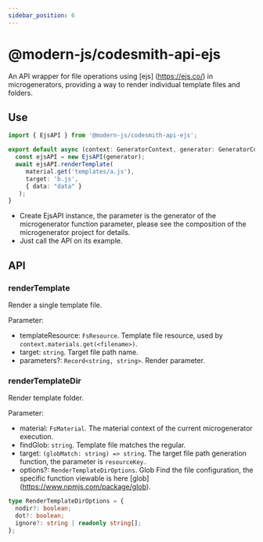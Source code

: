 ```yaml
---
sidebar_position: 6
---
```


# @modern-js/codesmith-api-ejs

An API wrapper for file operations using [ejs] (https://ejs.co/) in microgenerators, providing a way to render individual template files and folders.

## Use

```ts
import { EjsAPI } from '@modern-js/codesmith-api-ejs';

export default async (context: GeneratorContext, generator: GeneratorCore) => {
  const ejsAPI = new EjsAPI(generator);
  await ejsAPI.renderTemplate(
     material.get('templates/a.js'),
     target: 'b.js',
     { data: "data" }
   );
}
```

- Create EjsAPI instance, the parameter is the generator of the microgenerator function parameter, please see the composition of the microgenerator project for details.
- Just call the API on its example.

## API

### renderTemplate

Render a single template file.

Parameter:

- templateResource: `FsResource`. Template file resource, used by `context.materials.get(<filename>)`.
- target: `string`. Target file path name.
- parameters?: `Record<string, string>`. Render parameter.

### renderTemplateDir

Render template folder.

Parameter:

- material: `FsMaterial`. The material context of the current microgenerator execution.
- findGlob: `string`. Template file matches the regular.
- target: `(globMatch: string) => string`. The target file path generation function, the parameter is `resourceKey.`
- options?: `RenderTemplateDirOptions`. Glob Find the file configuration, the specific function viewable is here [glob] (https://www.npmjs.com/package/glob).

```ts
type RenderTemplateDirOptions = {
  nodir?: boolean;
  dot?: boolean;
  ignore?: string | readonly string[];
};
```
